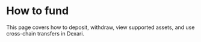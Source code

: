 # How to fund

This page covers how to deposit, withdraw, view supported assets, and use cross-chain transfers in Dexari. 